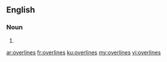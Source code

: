 ==English==

===Noun===
{{head|en|plural}}

# {{plural of|overline|lang=en|nocat=1}}

[[ar:overlines]]
[[fr:overlines]]
[[ku:overlines]]
[[my:overlines]]
[[vi:overlines]]